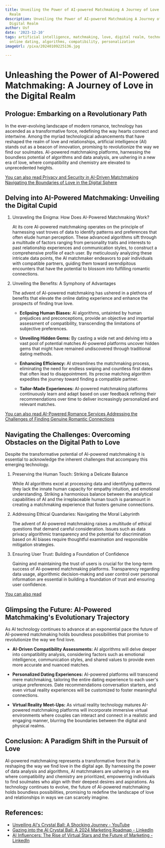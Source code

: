 ```yaml
---
title: Unveiling the Power of AI-powered Matchmaking A Journey of Love in the Digital
  Realm
description: Unveiling the Power of AI-powered Matchmaking A Journey of Love in the
  Digital Realm
author: Usf
date: '2023-12-10'
tags: artificial intelligence, matchmaking, love, digital realm, technology, relationships,
  online dating, algorithms, compatibility, personalization
imageUrl: /pixa/20240109225136.jpg

---
```

# Unleashing the Power of AI-Powered Matchmaking: A Journey of Love in the Digital Realm

## Prologue: Embarking on a Revolutionary Path

In the ever-evolving  landscape of modern romance, technology has ascended as  a transformative force, redefining  the way hearts connect and intertwine. Among the myriad technological advancements that have reshaped  the realm of love and relationships, artificial  intelligence (AI) stands out as a  beacon of innovation, promising  to revolutionize the way we find  our soulmates. AI-powered  matchmaking platforms, harnessing the boundless  potential of  algorithms and data analysis,  are ushering in a new era of love, where compatibility and chemistry are elevated to unprecedented heights.

[You can also read Privacy and  Security in AI-Driven Matchmaking Navigating the Boundaries of Love in  the Digital Sphere](Privacy%20and%20Security%20in%20AI-Driven%20Matchmaking%20Navigating%20the%20Boundaries%20of%20Love%20in%20the%20Digital%20Sphere)


## Delving into AI-Powered Matchmaking: Unveiling the Digital Cupid

1. Unraveling the Enigma: How Does AI-Powered Matchmaking Work?

    At its core AI-powered matchmaking operates on the principle of harnessing vast troves  of data to identify patterns and preferences that often elude human perception. These advanced algorithms sift  through a  multitude of factors ranging from personality traits and interests  to past relationship experiences and communication styles, to construct a comprehensive profile of each user. By meticulously analyzing these intricate data points, the AI matchmaker endeavors to pair  individuals with compatible partners, guiding them toward serendipitous encounters that have the potential to blossom  into fulfilling romantic  connections.

2. Unveiling the Benefits: A Symphony of Advantages

   The advent  of AI-powered matchmaking has ushered in a plethora of  benefits that elevate the online dating experience and enhance the prospects of finding true love.

   - **Eclipsing Human Biases:** AI  algorithms, untainted by human prejudices and  preconceptions, provide  an objective and impartial assessment of compatibility, transcending the limitations of subjective preferences.

   - **Unveiling Hidden Gems:** By casting a wide net and delving into a vast pool of potential matches AI-powered platforms  uncover  hidden gems that might have  remained undiscovered through traditional dating methods.

   - **Enhancing  Efficiency:** AI streamlines the matchmaking process, eliminating the need for endless swiping and countless first  dates that often  lead to disappointment. Its precise matching algorithm expedites the journey toward  finding a compatible partner.

   - **Tailor-Made Experiences:**  AI-powered matchmaking platforms continuously learn and adapt based on user feedback refining their  recommendations over time to deliver increasingly personalized and relevant matches.

[You can also read AI-Powered Romance Services Addressing the  Challenges of Finding Genuine Romantic Connections](AI-Powered%20Romance%20Services%20Addressing%20the%20Challenges%20of%20Finding%20Genuine%20Romantic%20Connections)


## Navigating the Challenges:  Overcoming Obstacles on the Digital Path to Love

Despite the transformative potential of AI-powered matchmaking it is essential to acknowledge the inherent challenges that accompany this emerging technology.

1. Preserving the Human Touch:  Striking a Delicate  Balance

   While AI algorithms  excel  at processing data and  identifying patterns  they lack the innate human  capacity for empathy intuition, and emotional understanding. Striking a  harmonious balance between the analytical capabilities of AI and the irreplaceable human touch is paramount in creating a matchmaking experience that fosters genuine connections.

2. Addressing Ethical Quandaries: Navigating the Moral Labyrinth

   The advent  of AI-powered matchmaking raises a  multitude of ethical questions that demand careful consideration. Issues such as data privacy algorithmic transparency and the potential for discrimination based on AI biases  require thoughtful examination and responsible mitigation  strategies.

3. Ensuring User Trust: Building a Foundation of Confidence

   Gaining and maintaining the trust of users is crucial for the long-term success of  AI-powered matchmaking platforms.  Transparency regarding  data usage, algorithmic  decision-making and user control over  personal  information are essential in building a foundation  of trust and  ensuring user confidence.

[You can  also read ]()


## Glimpsing the Future: AI-Powered Matchmaking's Evolutionary Trajectory

As AI technology continues to advance at an exponential pace the future  of AI-powered  matchmaking holds boundless possibilities  that promise to revolutionize the way we find love.

- **AI-Driven Compatibility Assessments:** AI  algorithms will delve deeper into compatibility analysis,  considering factors such as emotional intelligence, communication styles, and shared values to provide even more accurate and nuanced matches.

- **Personalized Dating Experiences:** AI-powered platforms will transcend mere matchmaking,  tailoring the entire dating experience to each user's unique preferences.  Date recommendations conversation starters, and even virtual reality experiences will be customized to foster meaningful connections.

- **Virtual Reality Meet-Ups:** As virtual reality  technology matures  AI-powered matchmaking platforms will incorporate immersive  virtual environments where couples can interact and connect in a realistic and engaging  manner,  blurring the boundaries between the digital and physical realms.

## Conclusion: A  Paradigm Shift in the  Pursuit of Love

AI-powered  matchmaking represents a transformative force that is reshaping the way we find  love in the  digital age. By harnessing the power of data analysis and algorithms, AI matchmakers are ushering in an era where compatibility and chemistry are prioritized, empowering individuals  to find soulmates who align with  their deepest desires and aspirations. As technology continues to evolve, the future  of AI-powered matchmaking holds boundless possibilities, promising to redefine the  landscape of  love and relationships in ways we can scarcely imagine.

## References:
- [Unveiling AI's Crystal Ball: A Shocking Journey - YouTube](https://youtube.com/watch?v=dShKgMMpjd8)
- [Gazing into the AI Crystal Ball: A 2024 Marketing Roadmap - LinkedIn](https://www.linkedin.com/pulse/gazing-ai-crystal-ball-2024-marketing-roadmap-brittney-dorr-bc31c?trk=article-ssr-frontend-pulse_more-articles_related-content-card)
- [AI Influencers: The Rise of Virtual Stars and the Future of Marketing - LinkedIn](https://www.linkedin.com/pulse/ai-influencers-rise-virtual-stars-future-marketing-okami-solutions-gffpc?trk=public_post_main-feed-card_feed-article-content)

